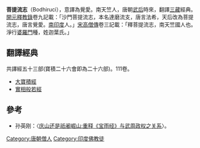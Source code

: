 {{不是|菩提流支}}
'''菩提流志'''（Bodhiruci），意譯為覺愛。南天竺人，唐朝[[武后|武后]]時來，翻譯[[三藏|三藏]]經典。[[開元釋教錄|開元釋教錄]]卷九記載：「沙門菩提流志，本名達磨流支，唐言法希，天后改為菩提流志，唐言覺愛。[[南印度|南印度]]人。」[[宋高僧傳|宋高僧傳]]卷三記載：「釋菩提流志，南天竺國人也。淨行[[婆羅門|婆羅門]]種，姓迦葉氏。」

==翻譯經典==
共譯經五十三部(寶積二十六會即為二十六部)。111卷。
*[[大寶積經|大寶積經]]
*[[理趣經|實相般若經]]

==參考==
*孙英刚：〈[http://www.nssd.org/articles/Article_Read.aspx?id=49428198 庆山还是祇阇崛山:重释《宝雨经》与武周政权之关系]〉。
[[Category:唐朝僧人|Category:唐朝僧人]]
[[Category:印度佛教徒|Category:印度佛教徒]]